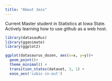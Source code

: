 ```yaml
---
title: "About Jess"
---
```

Current Master student in Statistics at Iowa State. <br>
Actively learning how to use github as a web host. 


```r
library(datasauRus)
library(gganimate)
library(ggplot2)

ggplot(datasaurus_dozen, aes(x=x, y=y))+
  geom_point()+
  theme_minimal() +
  transition_states(dataset, 3, 1) + 
  ease_aes('cubic-in-out')
```